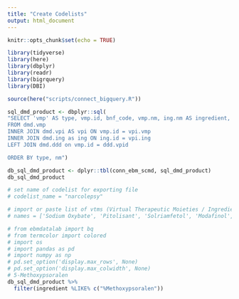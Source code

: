```yaml
---
title: "Create Codelists"
output: html_document
---
```


```r
knitr::opts_chunk$set(echo = TRUE)
```

```r

library(tidyverse)
library(here)
library(dbplyr)
library(readr)
library(bigrquery)
library(DBI)

source(here("scripts/connect_bigquery.R"))
```

```r
sql_dmd_product <- dbplyr::sql(
"SELECT 'vmp' AS type, vmp.id, bnf_code, vmp.nm, ing.nm AS ingredient, ddd.ddd 
FROM dmd.vmp
INNER JOIN dmd.vpi AS vpi ON vmp.id = vpi.vmp 
INNER JOIN dmd.ing as ing ON ing.id = vpi.ing 
LEFT JOIN dmd.ddd on vmp.id = ddd.vpid

ORDER BY type, nm")
```


```r

db_sql_dmd_product <- dplyr::tbl(conn_ebm_scmd, sql_dmd_product)
db_sql_dmd_product

```

```r


# set name of codelist for exporting file
# codelist_name = "narcolepsy"

# import or paste list of vtms (Virtual Therapeutic Moieties / Ingredients) by name
# names = ['Sodium Oxybate', 'Pitolisant', 'Solriamfetol', 'Modafinol', 'Dexamfetamine', 'Methylphenidate']

# from ebmdatalab import bq
# from termcolor import colored
# import os
# import pandas as pd
# import numpy as np
# pd.set_option('display.max_rows', None)
# pd.set_option('display.max_colwidth', None)
# 5-Methoxypsoralen
db_sql_dmd_product %>% 
  filter(ingredient %LIKE% c("%Methoxypsoralen"))
```

